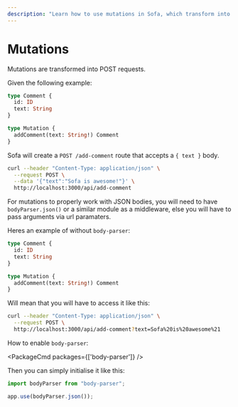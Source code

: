 ```yaml
---
description: "Learn how to use mutations in Sofa, which transform into POST requests and require body-parser.json() middleware or URL parameters. #GraphQL"
---
```


# Mutations

Mutations are transformed into POST requests.

Given the following example:

```graphql
type Comment {
  id: ID
  text: String
}

type Mutation {
  addComment(text: String!) Comment
}
```

Sofa will create a `POST /add-comment` route that accepts a `{ text }` body.

```bash
curl --header "Content-Type: application/json" \
  --request POST \
  --data '{"text":"Sofa is awesome!"}' \
  http://localhost:3000/api/add-comment
```

For mutations to properly work with JSON bodies, you will need to have `bodyParser.json()` or a similar module as a middleware, else you will have to pass arguments via url paramaters.

Heres an example of without `body-parser`:

```graphql
type Comment {
  id: ID
  text: String
}

type Mutation {
  addComment(text: String!) Comment
}
```

Will mean that you will have to access it like this:

```bash
curl --header "Content-Type: application/json" \
  --request POST \
  http://localhost:3000/api/add-comment?text=Sofa%20is%20awesome%21
```


How to enable `body-parser`:

<PackageCmd packages={['body-parser']} />

Then you can simply initialise it like this:
```js
import bodyParser from "body-parser";

app.use(bodyParser.json());
```





